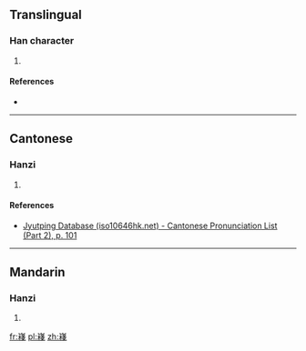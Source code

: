 ==Translingual==

===Han character===
{{Han char|rn=46|rad=山|as=12|sn=15|four=|canj=UDII|ids=⿱山棧}}

# {{defn|Han|sort=山12}}

====References====
* {{Han ref|kx=0319.440|dkj=08476|dj=0620.030|hdz=10796.150|uh=5D98|ud=23960}}

----

==Cantonese==

===Hanzi===
{{yue-hanzi|jyut=[[zaan6]]|y=jaan6}}

# {{defn|lang=yue|sort=山12}}

====References====
* [http://www.iso10646hk.net/jp/document/download.jsp Jyutping Database (iso10646hk.net) - Cantonese Pronunciation List (Part 2), p. 101]

----

==Mandarin==

===Hanzi===
{{cmn-hanzi|pin=[[zhàn]] ([[zhan4]])|wg=chan<sup>4</sup>}}

# {{defn|lang=cmn|sort=山12}}

[[fr:嶘]]
[[pl:嶘]]
[[zh:嶘]]